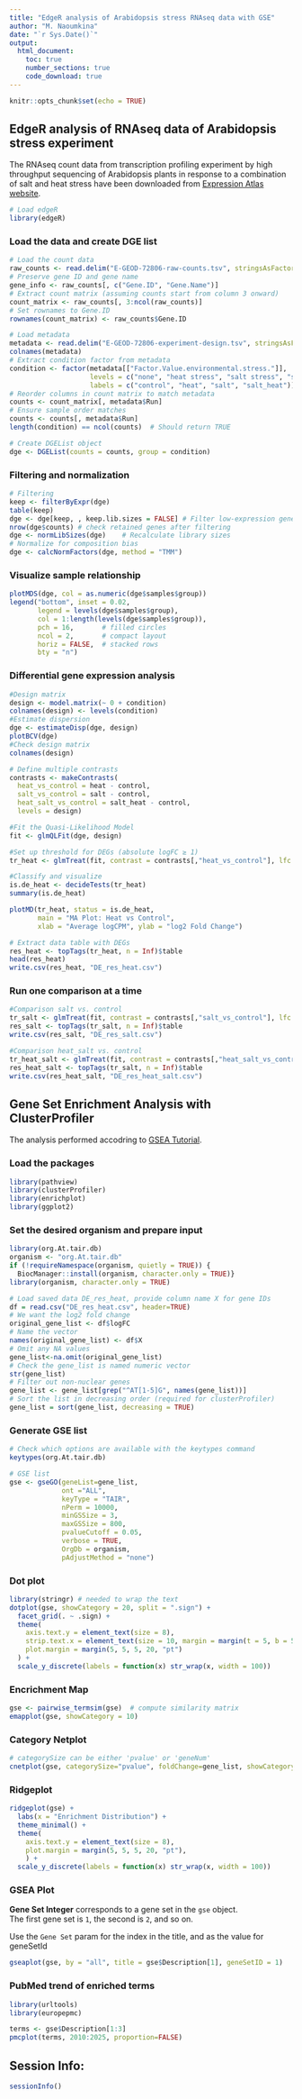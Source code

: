 ```yaml
---
title: "EdgeR analysis of Arabidopsis stress RNAseq data with GSE"
author: "M. Naoumkina"
date: "`r Sys.Date()`"
output: 
  html_document: 
    toc: true
    number_sections: true
    code_download: true
---
```


```r
knitr::opts_chunk$set(echo = TRUE)
```

## EdgeR analysis of RNAseq data of Arabidopsis stress experiment

The RNAseq count data from transcription profiling experiment by high throughput sequencing of Arabidopsis plants in response to a combination of salt and heat stress have been downloaded from [Expression Atlas website](https://www.ebi.ac.uk/gxa/experiments/E-GEOD-72806/Downloads).

```r
# Load edgeR
library(edgeR)
```

### Load the data and create DGE list

```r
# Load the count data
raw_counts <- read.delim("E-GEOD-72806-raw-counts.tsv", stringsAsFactors = FALSE)
# Preserve gene ID and gene name
gene_info <- raw_counts[, c("Gene.ID", "Gene.Name")]
# Extract count matrix (assuming counts start from column 3 onward)
count_matrix <- raw_counts[, 3:ncol(raw_counts)]
# Set rownames to Gene.ID
rownames(count_matrix) <- raw_counts$Gene.ID
```

```r
# Load metadata
metadata <- read.delim("E-GEOD-72806-experiment-design.tsv", stringsAsFactors = FALSE)
colnames(metadata)
# Extract condition factor from metadata
condition <- factor(metadata[["Factor.Value.environmental.stress."]],
                    levels = c("none", "heat stress", "salt stress", "salt and heat stress"),
                    labels = c("control", "heat", "salt", "salt_heat"))
# Reorder columns in count matrix to match metadata
counts <- count_matrix[, metadata$Run]
# Ensure sample order matches
counts <- counts[, metadata$Run]
length(condition) == ncol(counts)  # Should return TRUE
```
```r
# Create DGEList object
dge <- DGEList(counts = counts, group = condition)
```

### Filtering and normalization

```r
# Filtering
keep <- filterByExpr(dge)
table(keep)
dge <- dge[keep, , keep.lib.sizes = FALSE] # Filter low-expression genes
nrow(dge$counts) # check retained genes after filtering
dge <- normLibSizes(dge)    # Recalculate library sizes
# Normalize for composition bias
dge <- calcNormFactors(dge, method = "TMM") 
```

### Visualize sample relationship

```r
plotMDS(dge, col = as.numeric(dge$samples$group))
legend("bottom", inset = 0.02,
       legend = levels(dge$samples$group),
       col = 1:length(levels(dge$samples$group)),
       pch = 16,       # filled circles
       ncol = 2,       # compact layout
       horiz = FALSE,  # stacked rows
       bty = "n")
```

### Differential gene expression analysis
```r
#Design matrix
design <- model.matrix(~ 0 + condition)
colnames(design) <- levels(condition)
#Estimate dispersion
dge <- estimateDisp(dge, design)
plotBCV(dge)
#Check design matrix
colnames(design)
```

```r
# Define multiple contrasts
contrasts <- makeContrasts(
  heat_vs_control = heat - control,
  salt_vs_control = salt - control,
  heat_salt_vs_control = salt_heat - control,
  levels = design)
```

```r
#Fit the Quasi-Likelihood Model
fit <- glmQLFit(dge, design)
```

```r
#Set up threshold for DEGs (absolute logFC ≥ 1) 
tr_heat <- glmTreat(fit, contrast = contrasts[,"heat_vs_control"], lfc = log2(2)) 

#Classify and visualize
is.de_heat <- decideTests(tr_heat)
summary(is.de_heat)

plotMD(tr_heat, status = is.de_heat,
       main = "MA Plot: Heat vs Control",
       xlab = "Average logCPM", ylab = "log2 Fold Change")
```

```r
# Extract data table with DEGs
res_heat <- topTags(tr_heat, n = Inf)$table
head(res_heat)
write.csv(res_heat, "DE_res_heat.csv")
```

### Run one comparison at a time
```r
#Comparison salt vs. control
tr_salt <- glmTreat(fit, contrast = contrasts[,"salt_vs_control"], lfc = log2(2))
res_salt <- topTags(tr_salt, n = Inf)$table
write.csv(res_salt, "DE_res_salt.csv")

#Comparison heat_salt vs. control
tr_heat_salt <- glmTreat(fit, contrast = contrasts[,"heat_salt_vs_control"], lfc = log2(2))
res_heat_salt <- topTags(tr_salt, n = Inf)$table
write.csv(res_heat_salt, "DE_res_heat_salt.csv")
```

## Gene Set Enrichment Analysis with ClusterProfiler
The analysis performed accodring to [GSEA Tutorial](https://learn.gencore.bio.nyu.edu/rna-seq-analysis/gene-set-enrichment-analysis/).

### Load the packages
```r
library(pathview)
library(clusterProfiler)
library(enrichplot)
library(ggplot2)
```

### Set the desired organism and prepare input
```r
library(org.At.tair.db)
organism <- "org.At.tair.db"
if (!requireNamespace(organism, quietly = TRUE)) {
  BiocManager::install(organism, character.only = TRUE)}
library(organism, character.only = TRUE)
```

```r
# Load saved data DE_res_heat, provide column name X for gene IDs
df = read.csv("DE_res_heat.csv", header=TRUE)
# We want the log2 fold change 
original_gene_list <- df$logFC
# Name the vector
names(original_gene_list) <- df$X
# Omit any NA values 
gene_list<-na.omit(original_gene_list)
# Check the gene_list is named numeric vector
str(gene_list)
# Filter out non-nuclear genes
gene_list <- gene_list[grep("^AT[1-5]G", names(gene_list))]
# Sort the list in decreasing order (required for clusterProfiler)
gene_list = sort(gene_list, decreasing = TRUE)
```

### Generate GSE list
```r
# Check which options are available with the keytypes command
keytypes(org.At.tair.db)

# GSE list
gse <- gseGO(geneList=gene_list, 
             ont ="ALL", 
             keyType = "TAIR", 
             nPerm = 10000, 
             minGSSize = 3, 
             maxGSSize = 800, 
             pvalueCutoff = 0.05, 
             verbose = TRUE, 
             OrgDb = organism, 
             pAdjustMethod = "none")
```
### Dot plot
```r
library(stringr) # needed to wrap the text
dotplot(gse, showCategory = 20, split = ".sign") +
  facet_grid(. ~ .sign) +
  theme(
    axis.text.y = element_text(size = 8),
    strip.text.x = element_text(size = 10, margin = margin(t = 5, b = 5)),  # panel labels
    plot.margin = margin(5, 5, 5, 20, "pt")
  ) +
  scale_y_discrete(labels = function(x) str_wrap(x, width = 100))
```


### Encrichment Map
```r
gse <- pairwise_termsim(gse)  # compute similarity matrix
emapplot(gse, showCategory = 10)
```

### Category Netplot
```r
# categorySize can be either 'pvalue' or 'geneNum'
cnetplot(gse, categorySize="pvalue", foldChange=gene_list, showCategory = 3)
```

### Ridgeplot
```r
ridgeplot(gse) +
  labs(x = "Enrichment Distribution") +
  theme_minimal() +
  theme(
    axis.text.y = element_text(size = 8),
    plot.margin = margin(5, 5, 5, 20, "pt"),
    ) +
  scale_y_discrete(labels = function(x) str_wrap(x, width = 100))
```

### GSEA Plot
**Gene Set Integer** corresponds to a gene set in the `gse` object.  
  The first gene set is `1`, the second is `2`, and so on.
 
Use the `Gene Set` param for the index in the title, and as the value for geneSetId
```r
gseaplot(gse, by = "all", title = gse$Description[1], geneSetID = 1)
```

### PubMed trend of enriched terms
```r
library(urltools)
library(europepmc)

terms <- gse$Description[1:3]
pmcplot(terms, 2010:2025, proportion=FALSE)
```

## Session Info:
```r
sessionInfo()
```

